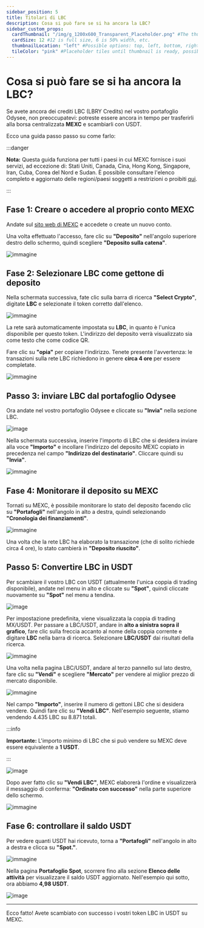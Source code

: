 ```yaml
---
sidebar_position: 5
title: Titolari di LBC
description: Cosa si può fare se si ha ancora la LBC?
sidebar_custom_props:
  cardThumbnail: "/img/g_1200x600_Transparent_Placeholder.png" #The thumbnail on the category card.
  cardSize: 12 #12 is full size, 6 is 50% width, etc.
  thumbnailLocation: "left" #Possible options: top, left, bottom, right, none
  tileColor: "pink" #Placeholder tiles until thumbnail is ready, possible options: blue, cream, darkpurple, lightpurple, mauve, orange, pink, none
---
```


# Cosa si può fare se si ha ancora la LBC?

Se avete ancora dei crediti LBC (LBRY Credits) nel vostro portafoglio Odysee, non preoccupatevi: potreste essere ancora in tempo per trasferirli alla borsa centralizzata **MEXC** e scambiarli con USDT.

Ecco una guida passo passo su come farlo:

:::danger

**Nota:**
Questa guida funziona per tutti i paesi in cui MEXC fornisce i suoi servizi, ad eccezione di: Stati Uniti, Canada, Cina, Hong Kong, Singapore, Iran, Cuba, Corea del Nord e Sudan. È possibile consultare l'elenco completo e aggiornato delle regioni/paesi soggetti a restrizioni o proibiti [qui](https://www.mexc.com/learn/article/list-of-supported-and-restricted-countries-on-mexc/1).

:::

## Fase 1: Creare o accedere al proprio conto MEXC

Andate sul [sito web di MEXC](https://www.mexc.com/) e accedete o create un nuovo conto.

Una volta effettuato l'accesso, fare clic su **"Deposito"** nell'angolo superiore destro dello schermo, quindi scegliere **"Deposito sulla catena"**.

![immagine](https://ipfs.skatehive.app/ipfs/bafybeih56cpvika4cyt6ad4ns4of3nu7oxtr7stfg7jodtyh2papl4vbzy)

## Fase 2: Selezionare LBC come gettone di deposito

Nella schermata successiva, fate clic sulla barra di ricerca **"Select Crypto"**, digitate **LBC** e selezionate il token corretto dall'elenco.

![immagine](https://ipfs.skatehive.app/ipfs/bafkreibysnf4df5zrabcmk47gw7lk2z6p224pnhjtkztgu5ziqmgauooni)

La rete sarà automaticamente impostata su **LBC**, in quanto è l'unica disponibile per questo token. L'indirizzo del deposito verrà visualizzato sia come testo che come codice QR.

Fare clic su **"opia"** per copiare l'indirizzo. Tenete presente l'avvertenza: le transazioni sulla rete LBC richiedono in genere **circa 4 ore** per essere completate.

![immagine](https://ipfs.skatehive.app/ipfs/bafkreiaqueghhpy46qwlmpiymdc3giphvqgeawhjmgr754dkofad4cdw6m)

## Passo 3: inviare LBC dal portafoglio Odysee

Ora andate nel vostro portafoglio Odysee e cliccate su **"Invia"** nella sezione LBC.

![image](https://ipfs.skatehive.app/ipfs/bafkreiaonaslwfwgdyzvvqnwss5dmmdctnzhp2djxah5amdefp6p3x3bwe)

Nella schermata successiva, inserire l'importo di LBC che si desidera inviare alla voce **"Importo"** e incollare l'indirizzo del deposito MEXC copiato in precedenza nel campo **"Indirizzo del destinatario"**. Cliccare quindi su **"Invia"**.

![immagine](https://ipfs.skatehive.app/ipfs/bafkreid35m7gsd6bf45ebposxqmappr7nowc3wucejckbkpnunyvhcx37a)

## Fase 4: Monitorare il deposito su MEXC

Tornati su MEXC, è possibile monitorare lo stato del deposito facendo clic su **"Portafogli"** nell'angolo in alto a destra, quindi selezionando **"Cronologia dei finanziamenti"**.

![immagine](https://ipfs.skatehive.app/ipfs/bafkreic6vbjcovl5o37cy44gzde3tpzzn7m2i7mod5df5k6ly2qgrbhfoa)

Una volta che la rete LBC ha elaborato la transazione (che di solito richiede circa 4 ore), lo stato cambierà in **"Deposito riuscito"**.

## Passo 5: Convertire LBC in USDT

Per scambiare il vostro LBC con USDT (attualmente l'unica coppia di trading disponibile), andate nel menu in alto e cliccate su **"Spot"**, quindi cliccate nuovamente su **"Spot"** nel menu a tendina.

![image](https://ipfs.skatehive.app/ipfs/bafkreifpxnobmhe3dgildo4us3z3m6flf3puxj2t3umsij2lbbspovrfzu)

Per impostazione predefinita, viene visualizzata la coppia di trading MX/USDT. Per passare a LBC/USDT, andare in **alto a sinistra sopra il grafico**, fare clic sulla freccia accanto al nome della coppia corrente e digitare **LBC** nella barra di ricerca. Selezionare **LBC/USDT** dai risultati della ricerca.

![immagine](https://ipfs.skatehive.app/ipfs/bafkreifjhlw4vhfimjze2qwg2fjl3fc64s6rdaa2j7fhnmazki5prvucey)

Una volta nella pagina LBC/USDT, andare al terzo pannello sul lato destro, fare clic su **"Vendi"** e scegliere **"Mercato"** per vendere al miglior prezzo di mercato disponibile.

![immagine](https://ipfs.skatehive.app/ipfs/bafkreiakvwpqjuixscq5v3hxg3pxlvfozqlmui6wrq3yz45eziyhmx7jv4)

Nel campo **"Importo"**, inserire il numero di gettoni LBC che si desidera vendere. Quindi fare clic su **"Vendi LBC"**. Nell'esempio seguente, stiamo vendendo 4.435 LBC su 8.871 totali.

:::info

**Importante:**
L'importo minimo di LBC che si può vendere su MEXC deve essere equivalente a **1 USDT**.

:::

![image](https://ipfs.skatehive.app/ipfs/bafkreib7t2sjqa2nwa5xglbw4nhutxnheljwfzjjcvvlfcavfnqdr3je2y)

Dopo aver fatto clic su **"Vendi LBC"**, MEXC elaborerà l'ordine e visualizzerà il messaggio di conferma: **"Ordinato con successo"** nella parte superiore dello schermo.

![immagine](https://ipfs.skatehive.app/ipfs/bafkreiclhkqoeqrfconaf6baz2kqzddmbuhjrabdjmh7wackthhn5jgcdm)

## Fase 6: controllare il saldo USDT

Per vedere quanti USDT hai ricevuto, torna a **"Portafogli"** nell'angolo in alto a destra e clicca su **"Spot."**.

![immagine](https://ipfs.skatehive.app/ipfs/bafkreiep2xbsc3cpmoe5xgqq3bj76e5qqe5rltdrryxbbe3p2n77dvpdqa)

Nella pagina **Portafoglio Spot**, scorrere fino alla sezione **Elenco delle attività** per visualizzare il saldo USDT aggiornato. Nell'esempio qui sotto, ora abbiamo **4,98 USDT**.

![image](https://ipfs.skatehive.app/ipfs/bafkreihuftf7ptt2f4fvvpx273uo4dllhwgx4cy4fgqprei7azxx276xgy)

---

Ecco fatto! Avete scambiato con successo i vostri token LBC in USDT su MEXC.